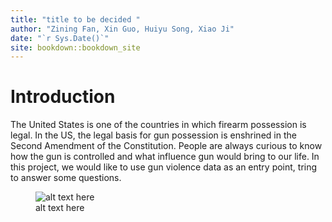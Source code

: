 ```yaml
--- 
title: "title to be decided "
author: "Zining Fan, Xin Guo, Huiyu Song, Xiao Ji"
date: "`r Sys.Date()`"
site: bookdown::bookdown_site
---
```


# Introduction

The United States is one of the countries in which firearm possession is legal. In the US, the legal basis for gun possession is enshrined in the Second Amendment of the Constitution. People are always curious to know how the gun is controlled and what influence gun would bring to our life. In this project, we would like to use gun violence data as an entry point,  tring to answer some questions. 

![alt text here](img/img1.jpg)